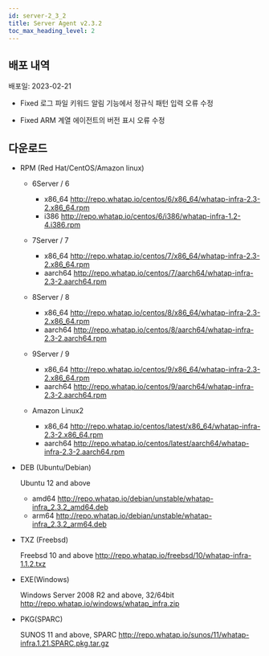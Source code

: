 ```yaml
---
id: server-2_3_2
title: Server Agent v2.3.2
toc_max_heading_level: 2
---
```



## 배포 내역

배포일: 2023-02-21

- <Status>Fixed</Status> 로그 파일 키워드 알림 기능에서 정규식 패턴 입력 오류 수정

- <Status>Fixed</Status> ARM 계열 에이전트의 버전 표시 오류 수정


## 다운로드

- RPM (Red Hat/CentOS/Amazon linux)

  - 6Server / 6

    - x86_64 http://repo.whatap.io/centos/6/x86_64/whatap-infra-2.3-2.x86_64.rpm
    - i386 http://repo.whatap.io/centos/6/i386/whatap-infra-1.2-4.i386.rpm

  - 7Server / 7

    - x86_64 http://repo.whatap.io/centos/7/x86_64/whatap-infra-2.3-2.x86_64.rpm
    - aarch64 http://repo.whatap.io/centos/7/aarch64/whatap-infra-2.3-2.aarch64.rpm

  - 8Server / 8

    - x86_64 http://repo.whatap.io/centos/8/x86_64/whatap-infra-2.3-2.x86_64.rpm
    - aarch64 http://repo.whatap.io/centos/8/aarch64/whatap-infra-2.3-2.aarch64.rpm

  - 9Server / 9

    - x86_64 http://repo.whatap.io/centos/9/x86_64/whatap-infra-2.3-2.x86_64.rpm
    - aarch64 http://repo.whatap.io/centos/9/aarch64/whatap-infra-2.3-2.aarch64.rpm

  - Amazon Linux2

    - x86_64 http://repo.whatap.io/centos/latest/x86_64/whatap-infra-2.3-2.x86_64.rpm
    - aarch64 http://repo.whatap.io/centos/latest/aarch64/whatap-infra-2.3-2.aarch64.rpm

- DEB (Ubuntu/Debian)
  
  Ubuntu 12 and above
  
  - amd64 http://repo.whatap.io/debian/unstable/whatap-infra_2.3.2_amd64.deb
  - arm64 http://repo.whatap.io/debian/unstable/whatap-infra_2.3.2_arm64.deb

- TXZ (Freebsd)
  
  Freebsd 10 and above http://repo.whatap.io/freebsd/10/whatap-infra-1.1.2.txz

- EXE(Windows)
  
  Windows Server 2008 R2 and above, 32/64bit http://repo.whatap.io/windows/whatap_infra.zip

- PKG(SPARC)
  
  SUNOS 11 and above, SPARC http://repo.whatap.io/sunos/11/whatap-infra.1.21.SPARC.pkg.tar.gz